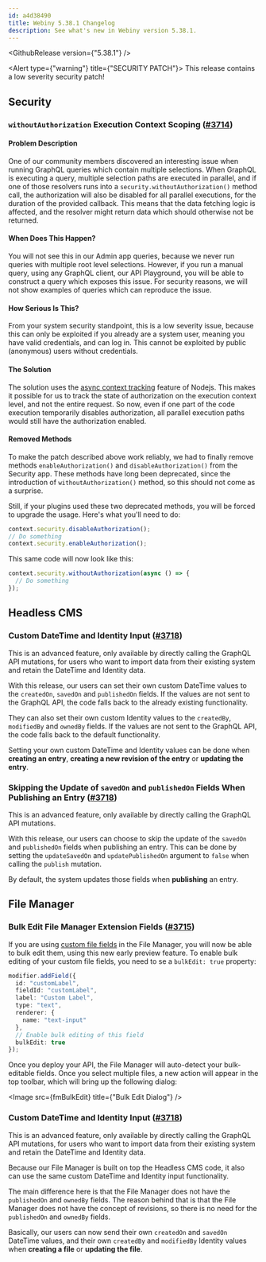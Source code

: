 ```yaml
---
id: a4d38490
title: Webiny 5.38.1 Changelog
description: See what's new in Webiny version 5.38.1.
---
```



<GithubRelease version={"5.38.1"} />

<Alert type={"warning"} title={"SECURITY PATCH"}>
  This release contains a low severity security patch!
</Alert>

## Security

### `withoutAuthorization` Execution Context Scoping ([#3714](https://github.com/webiny/webiny-js/pull/3714))

#### Problem Description

One of our community members discovered an interesting issue when running GraphQL queries which contain multiple selections.
When GraphQL is executing a query, multiple selection paths are executed in parallel, and if one of those resolvers runs into a `security.withoutAuthorization()` method call, the authorization will also be disabled for all parallel executions, for the duration of the provided callback. This means that the data fetching logic is affected, and the resolver might return data which should otherwise not be returned.

#### When Does This Happen?

You will not see this in our Admin app queries, because we never run queries with multiple root level selections. However, if you run a manual query, using any GraphQL client, our API Playground, you will be able to construct a query which exposes this issue. For security reasons, we will not show examples of queries which can reproduce the issue.

#### How Serious Is This?

From your system security standpoint, this is a low severity issue, because this can only be exploited if you already are a system user, meaning you have valid credentials, and can log in. This cannot be exploited by public (anonymous) users without credentials.

#### The Solution

The solution uses the [async context tracking](https://nodejs.org/api/async_context.html) feature of Nodejs. This makes it possible for us to track the state of authorization on the execution context level, and not the entire request. So now, even if one part of the code execution temporarily disables authorization, all parallel execution paths would still have the authorization enabled.

#### Removed Methods

To make the patch described above work reliably, we had to finally remove methods `enableAuthorization()` and `disableAuthorization()` from the Security app. These methods have long been deprecated, since the introduction of `withoutAuthorization()` method, so this should not come as a surprise.

Still, if your plugins used these two deprecated methods, you will be forced to upgrade the usage. Here's what you'll need to do:

```ts Old Usage
context.security.disableAuthorization();
// Do something
context.security.enableAuthorization();
```

This same code will now look like this:

```ts New Usage
context.security.withoutAuthorization(async () => {
  // Do something
});
```

## Headless CMS

### Custom DateTime and Identity Input ([#3718](https://github.com/webiny/webiny-js/pull/3718))

<Alert type="info">
  This is an advanced feature, only available by directly calling the GraphQL API mutations, for
  users who want to import data from their existing system and retain the DateTime and Identity
  data.
</Alert>

With this release, our users can set their own custom DateTime values to the `createdOn`, `savedOn` and `publishedOn` fields. If the values are not sent to the GraphQL API, the code falls back to the already existing functionality.

They can also set their own custom Identity values to the `createdBy`, `modifiedBy` and `ownedBy` fields. If the values are not sent to the GraphQL API, the code falls back to the default functionality.

Setting your own custom DateTime and Identity values can be done when **creating an entry**, **creating a new revision of the entry** or **updating the entry**.

### Skipping the Update of `savedOn` and `publishedOn` Fields When Publishing an Entry ([#3718](https://github.com/webiny/webiny-js/pull/3718))

<Alert type="info">
  This is an advanced feature, only available by directly calling the GraphQL API mutations.
</Alert>

With this release, our users can choose to skip the update of the `savedOn` and `publishedOn` fields when publishing an entry.
This can be done by setting the `updateSavedOn` and `updatePublishedOn` argument to `false` when calling the `publish` mutation.

By default, the system updates those fields when **publishing** an entry.

## File Manager

### Bulk Edit File Manager Extension Fields ([#3715](https://github.com/webiny/webiny-js/pull/3715))

If you are using [custom file fields](/docs/file-manager/extending/customize-file-fields) in the File Manager, you will now be able to bulk edit them, using this new early preview feature. To enable bulk editing of your custom file fields, you need to se a `bulkEdit: true` property:

```ts
modifier.addField({
  id: "customLabel",
  fieldId: "customLabel",
  label: "Custom Label",
  type: "text",
  renderer: {
    name: "text-input"
  },
  // Enable bulk editing of this field
  bulkEdit: true
});
```

Once you deploy your API, the File Manager will auto-detect your bulk-editable fields. Once you select multiple files, a new action will appear in the top toolbar, which will bring up the following dialog:

<Image src={fmBulkEdit} title={"Bulk Edit Dialog"} />

### Custom DateTime and Identity Input ([#3718](https://github.com/webiny/webiny-js/pull/3718))

<Alert type="info">
  This is an advanced feature, only available by directly calling the GraphQL API mutations, for
  users who want to import data from their existing system and retain the DateTime and Identity
  data.
</Alert>

Because our File Manager is built on top the Headless CMS code, it also can use the same custom DateTime and Identity input functionality.

The main difference here is that the File Manager does not have the `publishedOn` and `ownedBy` fields.
The reason behind that is that the File Manager does not have the concept of revisions, so there is no need for the `publishedOn` and `ownedBy` fields.

Basically, our users can now send their own `createdOn` and `savedOn` DateTime values, and their own `createdBy` and `modifiedBy` Identity values when **creating a file** or **updating the file**.
